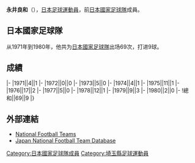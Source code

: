 {{Infobox football biography
|name=永井良和
|image=
|fullname=永井良和
|birth_date={{Birth date and age|1952|4|16}}
|cityofbirth=[[埼玉縣|埼玉縣]]
|countryofbirth=[[日本|日本]]
|height=1.69 m
|position=[[前鋒_(足球)|前鋒]]
|currentclub=
|years=1971-1988
|clubs=[[JEF聯市原·千葉|古河電工]]
|caps(goals)=
|nationalyears=1971-1980
|nationalteam=[[日本國家足球隊|日本]]
|nationalcaps(goals)=69 (9)
}}
'''永井良和'''（{{Bd|1952年|4月16日||}}），[[日本|日本]][[足球|足球]][[運動員|運動員]]，前[[日本國家足球隊|日本國家足球隊]]成員。

==日本國家足球隊==
从1971年到1980年，他共为[[日本國家足球隊|日本國家足球隊]]出场69次，打进9球。

==成績==
{{Football player national team statistics|JPN}}
|-
|1971||4||1
|-
|1972||0||0
|-
|1973||5||0
|-
|1974||4||1
|-
|1975||11||1
|-
|1976||17||2
|-
|1977||5||0
|-
|1978||12||1
|-
|1979||9||3
|-
|1980||2||0
|-
!總和||69||9
|}

==外部連結==
{{Reflist}}
*[http://www.national-football-teams.com/v2/player.php?id=21209 National Football Teams] {{Wayback|url=http://www.national-football-teams.com/v2/player.php?id=21209 |date=20121015092554 }}
*[https://web.archive.org/web/20131105140549/http://www.japannationalfootballteam.com/en/players/nagai_yoshikazu.html Japan National Football Team Database]

{{Japan-sport-bio-stub}}
{{Soccer-player-stub}}
[[Category:日本國家足球隊成員|Category:日本國家足球隊成員]]
[[Category:埼玉縣足球運動員|Category:埼玉縣足球運動員]]